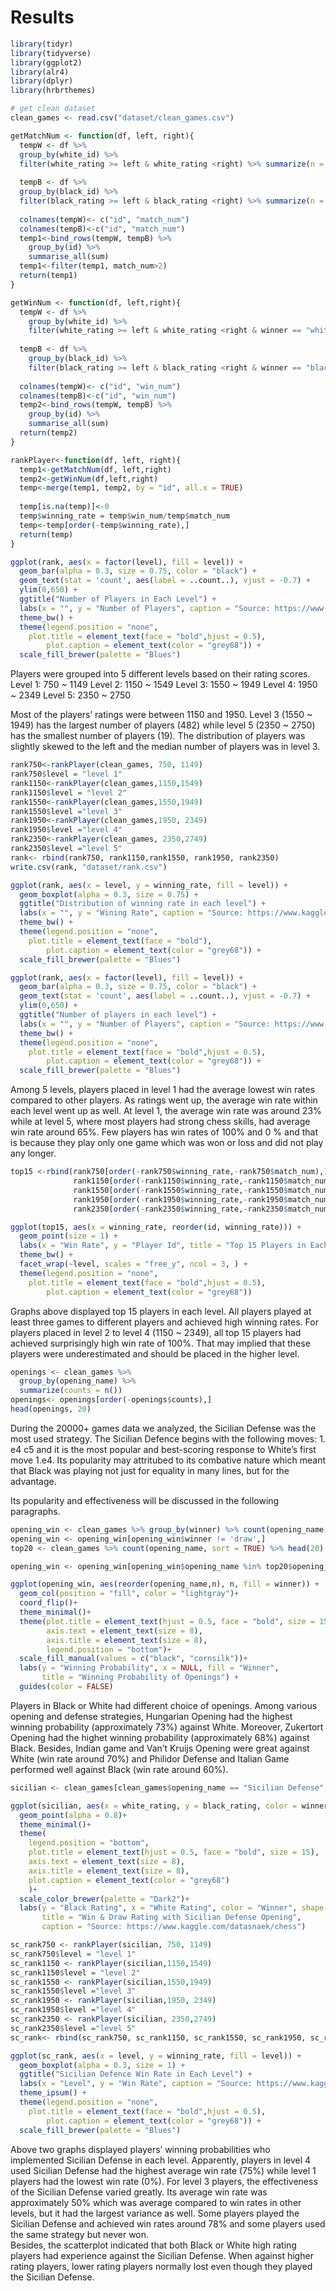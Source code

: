 # Results

```r
library(tidyr)
library(tidyverse)
library(ggplot2)
library(alr4)
library(dplyr)
library(hrbrthemes)
```

```r
# get clean dataset
clean_games <- read.csv("dataset/clean_games.csv")
```

```r
getMatchNum <- function(df, left, right){
  tempW <- df %>%
  group_by(white_id) %>% 
  filter(white_rating >= left & white_rating <right) %>% summarize(n = n())
  
  tempB <- df %>%
  group_by(black_id) %>% 
  filter(black_rating >= left & black_rating <right) %>% summarize(n = n())
  
  colnames(tempW)<- c("id", "match_num")
  colnames(tempB)<-c("id", "match_num")
  temp1<-bind_rows(tempW, tempB) %>%
    group_by(id) %>%
    summarise_all(sum)
  temp1<-filter(temp1, match_num>2)
  return(temp1)
}
```


```r
getWinNum <- function(df, left,right){
  tempW <- df %>%
    group_by(white_id) %>% 
    filter(white_rating >= left & white_rating <right & winner == "white") %>% summarize(n = n())
  
  tempB <- df %>%
    group_by(black_id) %>% 
    filter(black_rating >= left & black_rating <right & winner == "black") %>% summarize(n = n())
  
  colnames(tempW)<- c("id", "win_num")
  colnames(tempB)<-c("id", "win_num")
  temp2<-bind_rows(tempW, tempB) %>%
    group_by(id) %>%
    summarise_all(sum)
  return(temp2)
}
```

```r
rankPlayer<-function(df, left, right){
  temp1<-getMatchNum(df, left,right)
  temp2<-getWinNum(df,left,right)
  temp<-merge(temp1, temp2, by = "id", all.x = TRUE)
  
  temp[is.na(temp)]<-0
  temp$winning_rate = temp$win_num/temp$match_num
  temp<-temp[order(-temp$winning_rate),]
  return(temp)
}
```

```r
ggplot(rank, aes(x = factor(level), fill = level)) +
  geom_bar(alpha = 0.3, size = 0.75, color = "black") + 
  geom_text(stat = 'count', aes(label = ..count..), vjust = -0.7) +
  ylim(0,650) +
  ggtitle("Number of Players in Each Level") +
  labs(x = "", y = "Number of Players", caption = "Source: https://www.kaggle.com/datasnaek/chess") +
  theme_bw() +
  theme(legend.position = "none",
    plot.title = element_text(face = "bold",hjust = 0.5), 
        plot.caption = element_text(color = "grey68")) + 
  scale_fill_brewer(palette = "Blues")
```
Players were grouped into 5 different levels based on their rating scores. 
Level 1: 750 ~ 1149
Level 2: 1150 ~ 1549
Level 3: 1550 ~ 1949
Level 4: 1950 ~ 2349
Level 5: 2350 ~ 2750

Most of the players' ratings were between 1150 and 1950. Level 3 (1550 ~ 1949) has the largest number of players (482) while level 5 (2350 ~ 2750) has the smallest number of players (19). 
The distribution of players was slightly skewed to the left and the median number of players was in level 3. 

```r
rank750<-rankPlayer(clean_games, 750, 1149)
rank750$level = "level 1"
rank1150<-rankPlayer(clean_games,1150,1549)
rank1150$level = "level 2"
rank1550<-rankPlayer(clean_games,1550,1949)
rank1550$level ="level 3"
rank1950<-rankPlayer(clean_games,1950, 2349)
rank1950$level ="level 4"
rank2350<-rankPlayer(clean_games, 2350,2749)
rank2350$level ="level 5"
rank<- rbind(rank750, rank1150,rank1550, rank1950, rank2350)
write.csv(rank, "dataset/rank.csv")
```

```r
ggplot(rank, aes(x = level, y = winning_rate, fill = level)) +
  geom_boxplot(alpha = 0.3, size = 0.75) + 
  ggtitle("Distribution of winning rate in each level") +
  labs(x = "", y = "Wining Rate", caption = "Source: https://www.kaggle.com/datasnaek/chess") +
  theme_bw() +
  theme(legend.position = "none",
    plot.title = element_text(face = "bold"), 
        plot.caption = element_text(color = "grey68")) +
  scale_fill_brewer(palette = "Blues")
```

```r
ggplot(rank, aes(x = factor(level), fill = level)) +
  geom_bar(alpha = 0.3, size = 0.75, color = "black") + 
  geom_text(stat = 'count', aes(label = ..count..), vjust = -0.7) +
  ylim(0,650) +
  ggtitle("Number of players in each level") +
  labs(x = "", y = "Number of Players", caption = "Source: https://www.kaggle.com/datasnaek/chess") +
  theme_bw() +
  theme(legend.position = "none",
    plot.title = element_text(face = "bold",hjust = 0.5), 
        plot.caption = element_text(color = "grey68")) +
  scale_fill_brewer(palette = "Blues")
```
Among 5 levels, players placed in level 1 had the average lowest win rates compared to other players. As ratings went up,  the average win rate within each level went up as well. 
At level 1, the average win rate was around 23% while at level 5, where most players had strong chess skills, had average win rate around 65%.
Few players has win rates of 100% and 0 % and that is because they play only one game which was won or loss and did not play any longer. 

```r
top15 <-rbind(rank750[order(-rank750$winning_rate,-rank750$match_num),][1:15,],
              rank1150[order(-rank1150$winning_rate,-rank1150$match_num),][1:15,],
              rank1550[order(-rank1550$winning_rate,-rank1550$match_num),][1:15,],
              rank1950[order(-rank1950$winning_rate,-rank1950$match_num),][1:15,],
              rank2350[order(-rank2350$winning_rate,-rank2350$match_num),][1:15,])

ggplot(top15, aes(x = winning_rate, reorder(id, winning_rate))) +
  geom_point(size = 1) + 
  labs(x = "Win Rate", y = "Player Id", title = "Top 15 Players in Each Level", caption = "Source: https://www.kaggle.com/datasnaek/chess") +
  theme_bw() +
  facet_wrap(~level, scales = "free_y", ncol = 3, ) +
  theme(legend.position = "none",
    plot.title = element_text(face = "bold",hjust = 0.5), 
        plot.caption = element_text(color = "grey68"))
```
Graphs above displayed top 15 players in each level. All players played at least three games to different players and achieved high winning rates. 
For players placed in level 2 to level 4 (1150 ~ 2349), all top 15 players had achieved surprisingly high win rate of 100%. That may implied that these players were underestimated and should be placed in the higher level. 
```r
openings <- clean_games %>%
  group_by(opening_name) %>% 
  summarize(counts = n())
openings<- openings[order(-openings$counts),]
head(openings, 20)

```
During the 20000+ games data we analyzed, the Sicilian Defense was the most used strategy. 
The Sicilian Defence begins with the following moves:
1. e4 c5
and it is the most popular and best-scoring response to White's first move 1.e4. Its popularity may attritubed to its combative nature which meant that Black was playing not just for equality in many lines, but for the advantage. 

Its popularity and effectiveness will be discussed in the following paragraphs. 


```r
opening_win <- clean_games %>% group_by(winner) %>% count(opening_name, sort = TRUE)
opening_win <- opening_win[opening_win$winner != 'draw',]
top20 <- clean_games %>% count(opening_name, sort = TRUE) %>% head(20)

opening_win <- opening_win[opening_win$opening_name %in% top20$opening_name, ]

ggplot(opening_win, aes(reorder(opening_name,n), n, fill = winner)) +
  geom_col(position = "fill", color = "lightgray")+
  coord_flip()+
  theme_minimal()+
  theme(plot.title = element_text(hjust = 0.5, face = "bold", size = 15),
        axis.text = element_text(size = 8),
        axis.title = element_text(size = 8),
        legend.position = "bottom")+
  scale_fill_manual(values = c("black", "cornsilk"))+
  labs(y = "Winning Probability", x = NULL, fill = "Winner",
       title = "Winning Probability of Openings") +
  guides(color = FALSE)
```
Players in Black or White had different choice of openings. Among various opening and defense strategies, Hungarian Opening had the highest winning probability (approximately 73%) against White. 
Moreover, Zukertort Opening had the highet winning probability (approximately 68%) against Black. 
Besides, Indian game and Van't Kruijs Opening were great against White (win rate around 70%) and Philidor Defense and Italian Game performed well against Black (win rate around 60%).


```r
sicilian <- clean_games[clean_games$opening_name == "Sicilian Defense",]

ggplot(sicilian, aes(x = white_rating, y = black_rating, color = winner, shape = winner))+
  geom_point(alpha = 0.8)+
  theme_minimal()+
  theme(
    legend.position = "bottom",
    plot.title = element_text(hjust = 0.5, face = "bold", size = 15),
    axis.text = element_text(size = 8),
    axis.title = element_text(size = 8),
    plot.caption = element_text(color = "grey68")
    )+
  scale_color_brewer(palette = "Dark2")+
  labs(y = "Black Rating", x = "White Rating", color = "Winner", shape = "Winner",
       title = "Win & Draw Rating with Sicilian Defense Opening",  
       caption = "Source: https://www.kaggle.com/datasnaek/chess")
```


```r

sc_rank750 <- rankPlayer(sicilian, 750, 1149)
sc_rank750$level = "level 1"
sc_rank1150 <- rankPlayer(sicilian,1150,1549)
sc_rank1150$level = "level 2"
sc_rank1550 <- rankPlayer(sicilian,1550,1949)
sc_rank1550$level ="level 3"
sc_rank1950 <- rankPlayer(sicilian,1950, 2349)
sc_rank1950$level ="level 4"
sc_rank2350 <- rankPlayer(sicilian, 2350,2749)
sc_rank2350$level ="level 5"
sc_rank<- rbind(sc_rank750, sc_rank1150, sc_rank1550, sc_rank1950, sc_rank2350)

ggplot(sc_rank, aes(x = level, y = winning_rate, fill = level)) +
  geom_boxplot(alpha = 0.3, size = 1) + 
  ggtitle("Sicilian Defence Win Rate in Each Level") +
  labs(x = "Level", y = "Win Rate", caption = "Source: https://www.kaggle.com/datasnaek/chess") +
  theme_ipsum() +
  theme(legend.position = "none",
    plot.title = element_text(face = "bold",hjust = 0.5), 
        plot.caption = element_text(color = "grey68")) +
  scale_fill_brewer(palette = "Blues")
```
Above two graphs displayed players' winning probabilities who implemented Sicilian Defense in each level. Apparently, players in level 4 used Sicilian Defense had the highest average win rate (75%) while level 1 players had the lowest win rate (0%). For level 3 players, the effectiveness of the Sicilian Defense varied greatly. Its average win rate was approximately 50% which was average compared to win rates in other levels, but it had the largest variance as well. Some players played the Sicilian Defense and achieved win rates around 78% and some players used the same strategy but never won.  
Besides, the scatterplot indicated that both Black or White high rating players had experience against the Sicilian Defense. When against higher rating players, lower rating players normally lost even though they played the Sicilian Defense. 
